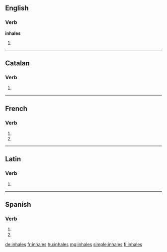 {{also|inhalés}}
==English==

===Verb===
'''inhales'''

# {{en-third-person singular of|inhale}}

----

==Catalan==

===Verb===
{{head|ca|verb form}}

# {{ca-verb form of|p=2|n=sg|t=pres|m=ind|inhalar}}

----

==French==

===Verb===
{{fr-verb-form}}

# {{conjugation of|inhaler||2|s|pres|ind|lang=fr}}
# {{conjugation of|inhaler||2|s|pres|sub|lang=fr}}

----

==Latin==

===Verb===
{{la-verb-form|inhālēs}}

# {{conjugation of|inhalo|inhālō|2|s|pres|act|sub|lang=la}}

----

==Spanish==

===Verb===
{{es-verb-form|inhalar}}

# {{es-verb form of|ending=ar|mood=imperative|sense=negative|pers=2|formal=no|number=singular|inhalar}}
# {{es-verb form of|ending=ar|mood=subjunctive|tense=present|pers=2|formal=no|number=singular|inhalar}}

[[de:inhales]]
[[fr:inhales]]
[[hu:inhales]]
[[mg:inhales]]
[[simple:inhales]]
[[fi:inhales]]